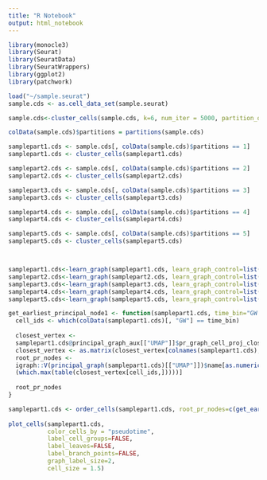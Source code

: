 ```yaml
---
title: "R Notebook"
output: html_notebook
---
```


```r
library(monocle3)
library(Seurat)
library(SeuratData)
library(SeuratWrappers)
library(ggplot2)
library(patchwork)
```
```r
load("~/sample.seurat")
sample.cds <- as.cell_data_set(sample.seurat)

sample.cds<-cluster_cells(sample.cds, k=6, num_iter = 5000, partition_qval = 0.0001)

colData(sample.cds)$partitions = partitions(sample.cds) 

samplepart1.cds <- sample.cds[, colData(sample.cds)$partitions == 1] 
samplepart1.cds <- cluster_cells(samplepart1.cds)

samplepart2.cds <- sample.cds[, colData(sample.cds)$partitions == 2] 
samplepart2.cds <- cluster_cells(samplepart2.cds)

samplepart3.cds <- sample.cds[, colData(sample.cds)$partitions == 3] 
samplepart3.cds <- cluster_cells(samplepart3.cds)

samplepart4.cds <- sample.cds[, colData(sample.cds)$partitions == 4] 
samplepart4.cds <- cluster_cells(samplepart4.cds)

samplepart5.cds <- sample.cds[, colData(sample.cds)$partitions == 5] 
samplepart5.cds <- cluster_cells(samplepart5.cds)



samplepart1.cds<-learn_graph(samplepart1.cds, learn_graph_control=list(ncenter=300))
samplepart2.cds<-learn_graph(samplepart2.cds, learn_graph_control=list(ncenter=310))
samplepart3.cds<-learn_graph(samplepart3.cds, learn_graph_control=list(ncenter=250))
samplepart4.cds<-learn_graph(samplepart4.cds, learn_graph_control=list(ncenter=175))
samplepart5.cds<-learn_graph(samplepart5.cds, learn_graph_control=list(ncenter=25))
```

```r
get_earliest_principal_node1 <- function(samplepart1.cds, time_bin="GW 10.2"){
  cell_ids <- which(colData(samplepart1.cds)[, "GW"] == time_bin)
  
  closest_vertex <-
  samplepart1.cds@principal_graph_aux[["UMAP"]]$pr_graph_cell_proj_closest_vertex
  closest_vertex <- as.matrix(closest_vertex[colnames(samplepart1.cds), ])
  root_pr_nodes <-
  igraph::V(principal_graph(samplepart1.cds)[["UMAP"]])$name[as.numeric(names
  (which.max(table(closest_vertex[cell_ids,]))))]
  
  root_pr_nodes
}

samplepart1.cds <- order_cells(samplepart1.cds, root_pr_nodes=c(get_earliest_principal_node1(samplepart1.cds)))
                        
plot_cells(samplepart1.cds,
           color_cells_by = "pseudotime",
           label_cell_groups=FALSE,
           label_leaves=FALSE,
           label_branch_points=FALSE,
           graph_label_size=2,
           cell_size = 1.5)
```